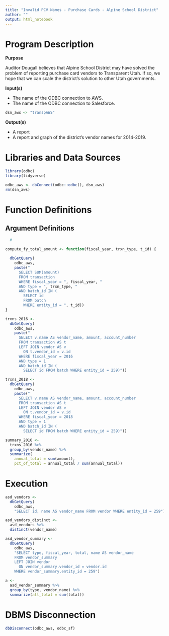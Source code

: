 ```yaml
---
title: "Invalid PCV Names - Purchase Cards - Alpine School District"
author: ""
output: html_notebook
---
```

# Program Description

**Purpose**

Auditor Dougall believes that Alpine School District may have solved the problem of reporting purchase card vendors to Transparent Utah. If so, we hope that we can scale the district's solution to other Utah governments.

**Input(s)**

* The name of the ODBC connection to AWS.
* The name of the ODBC connection to Salesforce.

```r
dsn_aws <- "transpAWS"
```

**Output(s)**

* A report
* A report and graph of the district's vendor names for 2014-2019.

# Libraries and Data Sources

```r
library(odbc)
library(tidyverse)

odbc_aws <- dbConnect(odbc::odbc(), dsn_aws)
rm(dsn_aws)
```

# Function Definitions

## Argument Definitions

```r
  #
```

```r
compute_fy_total_amount <- function(fiscal_year, trxn_type, t_id) {
  
  dbGetQuery(
    odbc_aws,
    paste("
      SELECT SUM(amount)
      FROM transaction
      WHERE fiscal_year = ", fiscal_year, "
      AND type = ", trxn_type, "
      AND batch_id IN (
        SELECT id
        FROM batch
        WHERE entity_id = ", t_id))
}
```

```r
trxns_2016 <- 
  dbGetQuery(
    odbc_aws,
    paste("
      SELECT v.name AS vendor_name, amount, account_number
      FROM transaction AS t
      LEFT JOIN vendor AS v
        ON t.vendor_id = v.id
      WHERE fiscal_year = 2016
      AND type = 1
      AND batch_id IN (
        SELECT id FROM batch WHERE entity_id = 259)"))

trxns_2018 <- 
  dbGetQuery(
    odbc_aws,
    paste("
      SELECT v.name AS vendor_name, amount, account_number
      FROM transaction AS t
      LEFT JOIN vendor AS v
        ON t.vendor_id = v.id
      WHERE fiscal_year = 2018
      AND type = 1
      AND batch_id IN (
        SELECT id FROM batch WHERE entity_id = 259)"))

summary_2016 <- 
  trxns_2016 %>% 
  group_by(vendor_name) %>% 
  summarize(
    annual_total = sum(amount),
    pct_of_total = annual_total / sum(annual_total))
```

# Execution

```r
asd_vendors <- 
  dbGetQuery(
    odbc_aws,
    "SELECT id, name AS vendor_name FROM vendor WHERE entity_id = 259")

asd_vendors_distinct <- 
  asd_vendors %>% 
  distinct(vendor_name)

asd_vendor_summary <- 
  dbGetQuery(
    odbc_aws,
    "SELECT type, fiscal_year, total, name AS vendor_name
    FROM vendor_summary
    LEFT JOIN vendor
      ON vendor_summary.vendor_id = vendor.id
    WHERE vendor_summary.entity_id = 259")

a <- 
  asd_vendor_summary %>% 
  group_by(type, vendor_name) %>% 
  summarize(all_total = sum(total))
```

# DBMS Disconnection

```r
dbDisconnect(odbc_aws, odbc_sf)
```